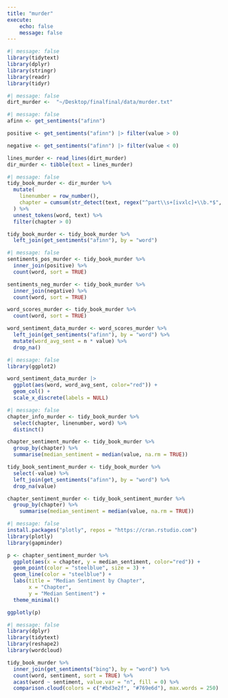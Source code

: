 ```yaml
---
title: "murder"
execute:
    echo: false
    message: false
---
```


```r
#| message: false
library(tidytext)
library(dplyr)
library(stringr)
library(readr)
library(tidyr)
```
```r
#| message: false
dirt_murder <-  "~/Desktop/finalfinal/data/murder.txt"
```

```r
#| message: false
afinn <- get_sentiments("afinn")

positive <- get_sentiments("afinn") |> filter(value > 0)

negative <- get_sentiments("afinn") |> filter(value < 0)

lines_murder <- read_lines(dirt_murder) 
dir_murder <- tibble(text = lines_murder)
```

```r
#| message: false
tidy_book_murder <- dir_murder %>%
  mutate(
    linenumber = row_number(),
    chapter = cumsum(str_detect(text, regex("^part\\s+[ivxlc]+\\b.*$", ignore_case = TRUE)))
  ) %>%
  unnest_tokens(word, text) %>%
  filter(chapter > 0)

tidy_book_murder <- tidy_book_murder %>%
  left_join(get_sentiments("afinn"), by = "word")
```

```r
#| message: false
sentiments_pos_murder <- tidy_book_murder %>%
  inner_join(positive) %>%
  count(word, sort = TRUE)

sentiments_neg_murder <- tidy_book_murder %>%
  inner_join(negative) %>%
  count(word, sort = TRUE)

word_scores_murder <- tidy_book_murder %>%
  count(word, sort = TRUE)

word_sentiment_data_murder <- word_scores_murder %>%
  left_join(get_sentiments("afinn"), by = "word") %>%
  mutate(word_avg_sent = n * value) %>%
  drop_na()                                              
```


```r
#| message: false
library(ggplot2)

word_sentiment_data_murder |> 
  ggplot(aes(word, word_avg_sent, color="red")) + 
  geom_col() + 
  scale_x_discrete(labels = NULL)
```


```r
#| message: false
chapter_info_murder <- tidy_book_murder %>%
  select(chapter, linenumber, word) %>% 
  distinct()

chapter_sentiment_murder <- tidy_book_murder %>%
  group_by(chapter) %>%
  summarise(median_sentiment = median(value, na.rm = TRUE))

tidy_book_sentiment_murder <- tidy_book_murder %>%
  select(-value) %>%  
  left_join(get_sentiments("afinn"), by = "word") %>%
  drop_na(value)

chapter_sentiment_murder <- tidy_book_sentiment_murder %>%
  group_by(chapter) %>%
    summarise(median_sentiment = median(value, na.rm = TRUE))
```


```r
#| message: false
install.packages("plotly", repos = "https://cran.rstudio.com")
library(plotly)
library(gapminder)

p <- chapter_sentiment_murder %>%
  ggplot(aes(x = chapter, y = median_sentiment, color="red")) +
  geom_point(color = "steelblue", size = 3) +
  geom_line(color = "steelblue") +
  labs(title = "Median Sentiment by Chapter",
       x = "Chapter",
       y = "Median Sentiment") +
  theme_minimal()

ggplotly(p)
```

```r
#| message: false
library(dplyr)
library(tidytext)
library(reshape2)
library(wordcloud)

tidy_book_murder %>%
  inner_join(get_sentiments("bing"), by = "word") %>%
  count(word, sentiment, sort = TRUE) %>%
  acast(word ~ sentiment, value.var = "n", fill = 0) %>%
  comparison.cloud(colors = c("#bd3e2f", "#769e6d"), max.words = 250)
```


